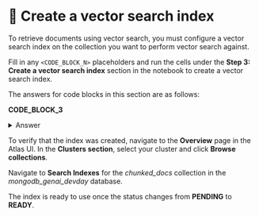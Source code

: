# 👐 Create a vector search index

To retrieve documents using vector search, you must configure a vector search index on the collection you want to perform vector search against.

Fill in any `<CODE_BLOCK_N>` placeholders and run the cells under the **Step 3: Create a vector search index** section in the notebook to create a vector search index.

The answers for code blocks in this section are as follows:

**CODE_BLOCK_3**

<details>
<summary>Answer</summary>
<div>
```python
vs_collection.create_search_index(model=model)
```
</div>
</details>

To verify that the index was created, navigate to the **Overview** page in the Atlas UI. In the **Clusters section**, select your cluster and click **Browse collections**.

<Screenshot url="https://cloud.mongodb.com" src="img/screenshots/40-agent-tools/3-create-vector-search-index/1-browse-collections.png" alt="Browse collections" />

Navigate to **Search Indexes** for the _chunked_docs_ collection in the _mongodb_genai_devday_ database.

<Screenshot url="https://cloud.mongodb.com" src="img/screenshots/40-agent-tools/3-create-vector-search-index/2-nav-search-indexes.png" alt="Navigate to search indexes" />

The index is ready to use once the status changes from **PENDING** to **READY**.

<Screenshot url="https://cloud.mongodb.com" src="img/screenshots/40-agent-tools/3-create-vector-search-index/3-index-ready.png" alt="Index ready to use" />